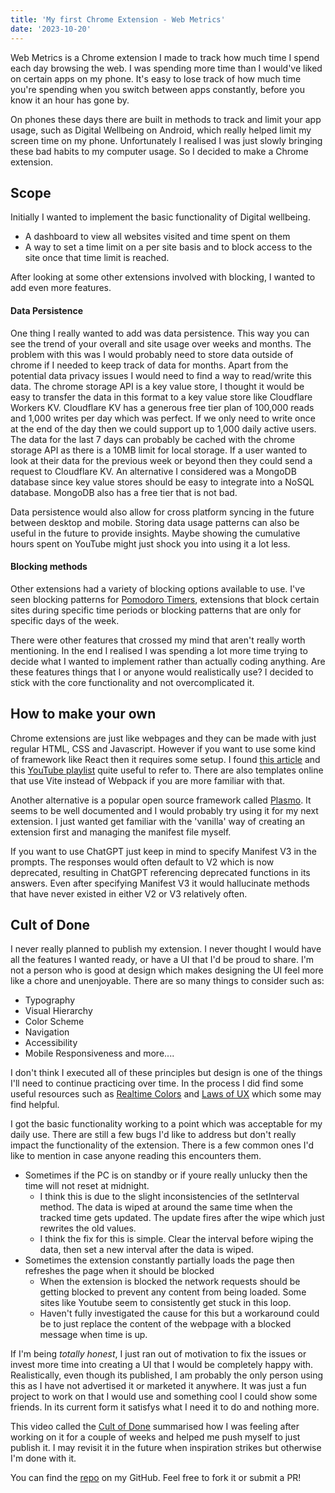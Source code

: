 ```yaml
---
title: 'My first Chrome Extension - Web Metrics'
date: '2023-10-20'
---
```


Web Metrics is a Chrome extension I made to track how much time I spend each day browsing the web. I was spending more time than I would've liked on certain apps on my phone. It's easy to lose track of how much time you're spending when you switch between apps constantly, before you know it an hour has gone by. 

On phones these days there are built in methods to track and limit your app usage, such as Digital Wellbeing on Android, which really helped limit my screen time on my phone. Unfortunately I realised I was just slowly bringing these bad habits to my computer usage. So I decided to make a Chrome extension.


## Scope
Initially I wanted to implement the basic functionality of Digital wellbeing.
- A dashboard to view all websites visited and time spent on them
- A way to set a time limit on a per site basis and to block access to the site once that time limit is reached.

After looking at some other extensions involved with blocking, I wanted to add even more features. 
#### Data Persistence
One thing I really wanted to add was data persistence. This way you can see the trend of your overall and site usage over weeks and months. The problem with this was I would probably need to store data outside of chrome if I needed to keep track of data for months. Apart from the potential data privacy issues I would need to find a way to read/write this data. The chrome storage API is a key value store, I thought it would be easy to transfer the data in this format to a key value store like Cloudflare Workers KV. Cloudflare KV has a generous free tier plan of 100,000 reads and 1,000 writes per day which was perfect. If we only need to write once at the end of the day then we could support up to 1,000 daily active users. The data for the last 7 days can probably be cached with the chrome storage API as there is a 10MB limit for local storage. If a user wanted to look at their data for the previous week or beyond then they could send a request to Cloudflare KV. An alternative I considered was a MongoDB database since key value stores should be easy to integrate into a NoSQL database. MongoDB also has a free tier that is not bad.  

Data persistence would also allow for cross platform syncing in the future between desktop and mobile. Storing data usage patterns can also be useful in the future to provide insights. Maybe showing the cumulative hours spent on YouTube might just shock you into using it a lot less.

#### Blocking methods
Other extensions had a variety of blocking options available to use. I've seen blocking patterns for [Pomodoro Timers](https://en.wikipedia.org/wiki/Pomodoro_Technique), extensions that block certain sites during specific time periods or blocking patterns that are only for specific days of the week. 

There were other features that crossed my mind that aren't really worth mentioning. In the end I realised I was spending a lot more time trying to decide what I wanted to implement rather than actually coding anything. Are these features things that I or anyone would realistically use? I decided to stick with the core functionality and not overcomplicated it. 

## How to make your own
Chrome extensions are just like webpages and they can be made with just regular HTML, CSS and Javascript. However if you want to use some kind of framework like React then it requires some setup. I found [this article](https://medium.com/@tharshita13/creating-a-chrome-extension-with-react-a-step-by-step-guide-47fe9bab24a1) and this [YouTube playlist](https://www.youtube.com/playlist?list=PLBS1L3Ug2VVods9GnWbJc__STt9VnrJ9Z) quite useful to refer to. There are also templates online that use Vite instead of Webpack if you are more familiar with that. 

Another alternative is a popular open source framework called [Plasmo](https://docs.plasmo.com/#plasmo-framework). It seems to be well documented and I would probably try using it for my next extension. I just wanted get familiar with the 'vanilla' way of creating an extension first and managing the manifest file myself.   

If you want to use ChatGPT just keep in mind to specify Manifest V3 in the prompts. The responses would often default to V2 which is now deprecated, resulting in ChatGPT referencing deprecated functions in its answers. Even after specifying Manifest V3 it would hallucinate methods that have never existed in either V2 or V3 relatively often. 

## Cult of Done
I never really planned to publish my extension. I never thought I would have all the features I wanted ready, or have a UI that I'd be proud to share. I'm not a person who is good at design which makes designing the UI feel more like a chore and unenjoyable. There are so many things to consider such as:
- Typography
- Visual Hierarchy
- Color Scheme
- Navigation
- Accessibility
- Mobile Responsiveness and more.... 

I don't think I executed all of these principles but design is one of the things I'll need to continue practicing over time. In the process I did find some useful resources such as [Realtime Colors](https://www.realtimecolors.com/) and [Laws of UX](https://lawsofux.com/) which some may find helpful. 

I got the basic functionality working to a point which was acceptable for my daily use. There are still a few bugs I'd like to address but don't really impact the functionality of the extension. There is a few common ones I'd like to mention in case anyone reading this encounters them. 
- Sometimes if the PC is on standby or if youre really unlucky then the time will not reset at midnight.
  - I think this is due to the slight inconsistencies of the setInterval method. The data is wiped at around the same time when the tracked time gets updated. The update fires after the wipe which just rewrites the old values.
  - I think the fix for this is simple. Clear the interval before wiping the data, then set a new interval after the data is wiped. 
- Sometimes the extension constantly partially loads the page then refreshes the page when it should be blocked
  - When the extension is blocked the network requests should be getting blocked to prevent any content from being loaded. Some sites like Youtube seem to consistently get stuck in this loop.
  - Haven't fully investigated the cause for this but a workaround could be to just replace the content of the webpage with a blocked message when time is up.

If I'm being _totally honest_, I just ran out of motivation to fix the issues or invest more time into creating a UI that I would be completely happy with. Realistically, even though its published, I am probably the only person using this as I have not advertised it or marketed it anywhere. It was just a fun project to work on that I would use and something cool I could show some friends. In its current form it satisfys what I need it to do and nothing more.   

This video called the [Cult of Done](https://www.youtube.com/watch?v=bJQj1uKtnus) summarised how I was feeling after working on it for a couple of weeks and helped me push myself to just publish it. I may revisit it in the future when inspiration strikes but otherwise I'm done with it.

You can find the [repo](https://github.com/ray-jpl/web-metrics-extension) on my GitHub. Feel free to fork it or submit a PR!